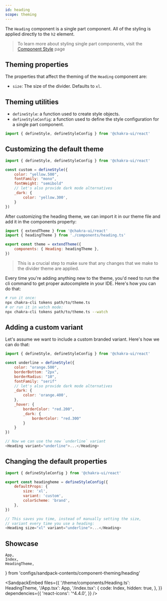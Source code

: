 ```yaml
---
id: heading
scope: theming
---
```


The `Heading` component is a single part component. All of the styling is applied
directly to the `h2` element.

> To learn more about styling single part components, visit the [Component Style](/docs/styled-system/component-style#styling-single-part-components) page
## Theming properties

The properties that affect the theming of the `Heading` component are:

- `size`: The size of the divider. Defaults to `xl`.

## Theming utilities

- `defineStyle`: a function used to create style objects.
- `defineStyleConfig`: a function used to define the style configuration for a single part component.

```js
import { defineStyle, defineStyleConfig } from '@chakra-ui/react'
```

## Customizing the default theme

```js
import { defineStyle, defineStyleConfig } from '@chakra-ui/react'

const custom = defineStyle({
    color: "yellow.500",
    fontFamily: "mono",
    fontWeight: "semibold"
    // let's also provide dark mode alternatives
    _dark: {
        color: 'yellow.300',
    }
})
```
After customizing the heading theme, we can import it in our theme file and add it in the components property:

```js
import { extendTheme } from '@chakra-ui/react'
import { headingTheme } from './components/heading.ts'

export const theme = extendTheme({
    components: { Heading: headingTheme },
})
```

> This is a crucial step to make sure that any changes that we make to the divider theme are applied.

Every time you're adding anything new to the theme, you'd need to run the cli command to get proper autocomplete in your IDE. Here's how you can do that:

```bash
# run it once:
npx chakra-cli tokens path/to/theme.ts
# or run it in watch mode:
npx chakra-cli tokens path/to/theme.ts --watch
```

## Adding a custom variant

Let's assume we want to include a custom branded variant. Here's how we can do that:

```js
import { defineStyle, defineStyleConfig } from '@chakra-ui/react'

const underline = defineStyle({
    color: "orange.500",
    borderBottom: "2px",
    borderRadius: "10",
    fontFamily: "serif"
    // let's also provide dark mode alternatives
    _dark: {
        color: 'orange.400',
    },
    _hover: {
        borderColor: "red.200",
        _dark: {
            borderColor: "red.300"
        }
    }
})

// Now we can use the new `underline` variant
<Heading variant="underline">...</Heading>
```

## Changing the default properties

```js
import { defineStyleConfig } from '@chakra-ui/react'

export const headingheme = defineStyleConfig({
    defaultProps: {
        size: 'xl',
        variant: 'custom',
        colorScheme: 'brand',
    },
})

// This saves you time, instead of manually setting the size,
// variant every time you use a heading:
<Heading size="xl" variant="underline">...</Heading>
```

## Showcase

    App,
    Index,
    HeadingTheme,
} from 'configs/sandpack-contents/component-theming/heading'

<SandpackEmbed
    files={{
        '/theme/components/Heading.ts': HeadingTheme,
        '/App.tsx': App,
        '/index.tsx': {
            code: Index,
            hidden: true,
        },
    }}
    dependencies={{
        'react-icons': '^4.4.0',
    }}
/>